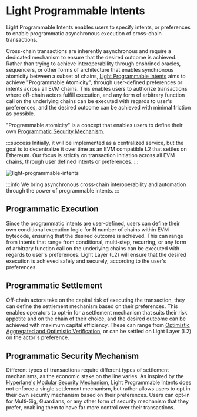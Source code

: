 # Light Programmable Intents

Light Programmable Intents enables users to specify intents, or preferences to enable programmatic asynchronous execution of cross-chain transactions.

Cross-chain transactions are inherently asynchronous and require a dedicated mechanism to ensure that the desired outcome is achieved.
Rather than trying to achieve interoperability through enshrined oracles, sequencers, or other forms of architecture that enables synchronous atomicity between a subset of chains, [Light Programmable Intents](/light-programmable-intents) aims to achieve "Programmable Atomicity", through user-defined preferences or intents across all EVM chains.
This enables users to authorize transactions where off-chain actors fulfill execution, and any form of arbitrary function call on the underlying chains can be executed with regards to user's preferences, and the desired outcome can be achieved with minimal friction as possible.

"Programmable atomicity" is a concept that enables users to define their own [Programmatic Security Mechanism](/light-programmable-intents#programmatic-security-mechanism).

:::success
Initially, it will be implemented as a centralized service, but the goal is to decentralize it over time as an EVM compatible L2 that settles on Ethereum.
Our focus is strictly on transaction initiation across all EVM chains, through user defined intents or preferences.
:::

![light-programmable-intents](/light-programmable-intents.png)

:::info
We bring asynchronous cross-chain interoperability and automation through the power of programmable intents.
:::

## Programmatic Execution

Since the programmatic intents are user-defined, users can define their own conditional execution logic for N number of chains within EVM bytecode, ensuring that the desired outcome is achieved.
This can range from intents that range from conditional, multi-step, recurring, or any form of arbitrary function call on the underlying chains can be executed with regards to user's preferences.
Light Layer (L2) will ensure that the desired execution is achieved safely and securely, according to the user's preferences.

## Programmatic Settlement

Off-chain actors take on the capital risk of executing the transaction, they can define the settlement mechanism based on their preferences.
This enables operators to opt-in for a settlement mechanism that suits their risk appetite and on the chain of their choice, and the desired outcome can be achieved with maximum capital efficiency.
These can range from [Optimistic Aggregated and Optimistic Verification](https://docs.across.to/concepts/intents-architecture-in-across), or can be settled on Light Layer (L2) on the actor's preference.

## Programmatic Security Mechanism

Different types of transactions require different types of settlement mechanisms, as the economic stake on the line varies.
As inspired by the [Hyperlane's Modular Security Mechanism](https://docs.hyperlane.xyz/docs/protocol/ISM/modular-security), Light Programmable Intents does not enforce a single settlement mechanism, but rather allows users to opt in their own security mechanism based on their preferences.
Users can opt-in for Multi-Sig, Guardians, or any other form of security mechanism that they prefer, enabling them to have far more control over their transactions.
